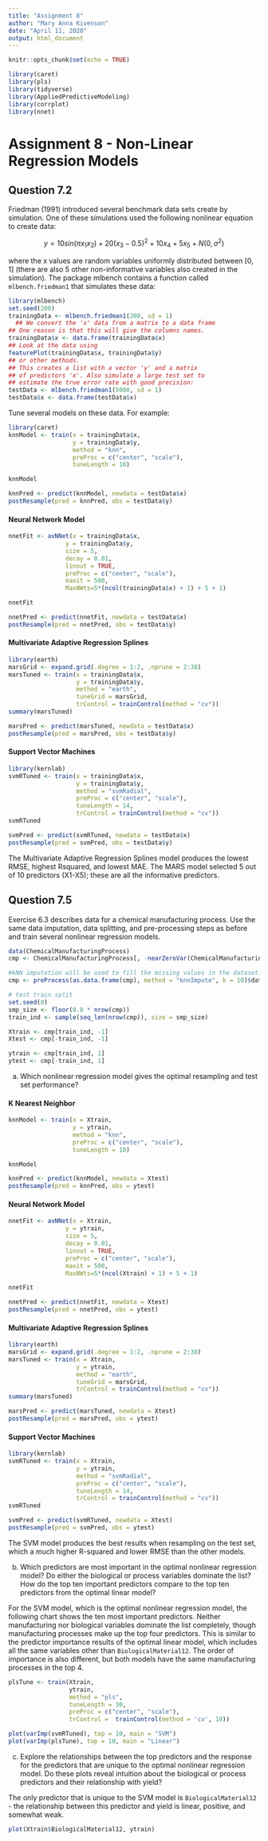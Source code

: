 ```yaml
---
title: "Assignment 8"
author: "Mary Anna Kivenson"
date: "April 11, 2020"
output: html_document
---
```


```r
knitr::opts_chunk$set(echo = TRUE)
```

```r
library(caret)
library(pls)
library(tidyverse)
library(AppliedPredictiveModeling)
library(corrplot)
library(nnet)
```


# Assignment 8 - Non-Linear Regression Models

## Question 7.2

Friedman (1991) introduced several benchmark data sets create by simulation. One of these simulations used the following nonlinear equation to create data: 

$$y = 10sin(πx_1x_2) + 20(x_3 − 0.5)^2 + 10x_4 +5x_5 + N(0,σ^2)$$

where the x values are random variables uniformly distributed between [0, 1] (there are also 5 other non-informative variables also created in the simulation). The package mlbench contains a function called `mlbench.friedman1` that simulates these data:


```r
library(mlbench) 
set.seed(200) 
trainingData <- mlbench.friedman1(200, sd = 1) 
  ## We convert the 'x' data from a matrix to a data frame  
## One reason is that this will give the columns names. 
trainingData$x <- data.frame(trainingData$x) 
## Look at the data using 
featurePlot(trainingData$x, trainingData$y) 
## or other methods. 
## This creates a list with a vector 'y' and a matrix 
## of predictors 'x'. Also simulate a large test set to 
## estimate the true error rate with good precision: 
testData <- mlbench.friedman1(5000, sd = 1)
testData$x <- data.frame(testData$x) 
```

Tune several models on these data. For example:

```r
library(caret)
knnModel <- train(x = trainingData$x, 
                  y = trainingData$y, 
                  method = "knn", 
                  preProc = c("center", "scale"), 
                  tuneLength = 10) 

knnModel
```


```r
knnPred <- predict(knnModel, newdata = testData$x)
postResample(pred = knnPred, obs = testData$y)
```


#### Neural Network Model


```r
nnetFit <- avNNet(x = trainingData$x, 
                y = trainingData$y, 
                size = 5, 
                decay = 0.01, 
                linout = TRUE, 
                preProc = c("center", "scale"),
                maxit = 500,
                MaxNWts=5*(ncol(trainingData$x) + 1) + 5 + 1)
```

```r
nnetFit
```

```r
nnetPred <- predict(nnetFit, newdata = testData$x)
postResample(pred = nnetPred, obs = testData$y)
```




#### Multivariate Adaptive Regression Splines

```r
library(earth)
marsGrid <- expand.grid(.degree = 1:2, .nprune = 2:38)
marsTuned <- train(x = trainingData$x, 
                   y = trainingData$y,
                   method = "earth",
                   tuneGrid = marsGrid,
                   trControl = trainControl(method = "cv"))
summary(marsTuned)
```


```r
marsPred <- predict(marsTuned, newdata = testData$x)
postResample(pred = marsPred, obs = testData$y)
```


#### Support Vector Machines

```r
library(kernlab)
svmRTuned <- train(x = trainingData$x, 
                   y = trainingData$y,
                   method = "svmRadial", 
                   preProc = c("center", "scale"), 
                   tuneLength = 14, 
                   trControl = trainControl(method = "cv"))
svmRTuned
```


```r
svmPred <- predict(svmRTuned, newdata = testData$x)
postResample(pred = svmPred, obs = testData$y)
```


The Multivariate Adaptive Regression Splines model produces the lowest RMSE, highest Rsquared, and lowest MAE. The MARS model selected 5 out of 10 predictors (X1-X5); these are all the informative predictors. 


## Question 7.5

Exercise 6.3 describes data for a chemical manufacturing process. Use the same data imputation, data splitting, and pre-processing steps as before and train several nonlinear regression models.

```r
data(ChemicalManufacturingProcess)
cmp <- ChemicalManufacturingProcess[, -nearZeroVar(ChemicalManufacturingProcess)]

#kNN imputation will be used to fill the missing values in the dataset.
cmp <- preProcess(as.data.frame(cmp), method = "knnImpute", k = 10)$data

# test train split
set.seed(0)
smp_size <- floor(0.8 * nrow(cmp))
train_ind <- sample(seq_len(nrow(cmp)), size = smp_size)

Xtrain <- cmp[train_ind, -1]
Xtest <- cmp[-train_ind, -1]

ytrain <- cmp[train_ind, 1]
ytest <- cmp[-train_ind, 1]
```

(a) Which nonlinear regression model gives the optimal resampling and test set performance? 

#### K Nearest Neighbor

```r
knnModel <- train(x = Xtrain, 
                  y = ytrain, 
                  method = "knn", 
                  preProc = c("center", "scale"), 
                  tuneLength = 10) 

knnModel
```


```r
knnPred <- predict(knnModel, newdata = Xtest)
postResample(pred = knnPred, obs = ytest)
```


#### Neural Network Model


```r
nnetFit <- avNNet(x = Xtrain, 
                y = ytrain, 
                size = 5, 
                decay = 0.01, 
                linout = TRUE, 
                preProc = c("center", "scale"),
                maxit = 500,
                MaxNWts=5*(ncol(Xtrain) + 1) + 5 + 1)
```

```r
nnetFit
```

```r
nnetPred <- predict(nnetFit, newdata = Xtest)
postResample(pred = nnetPred, obs = ytest)
```


#### Multivariate Adaptive Regression Splines

```r
library(earth)
marsGrid <- expand.grid(.degree = 1:2, .nprune = 2:38)
marsTuned <- train(x = Xtrain, 
                   y = ytrain,
                   method = "earth",
                   tuneGrid = marsGrid,
                   trControl = trainControl(method = "cv"))
summary(marsTuned)
```


```r
marsPred <- predict(marsTuned, newdata = Xtest)
postResample(pred = marsPred, obs = ytest)
```


#### Support Vector Machines

```r
library(kernlab)
svmRTuned <- train(x = Xtrain, 
                   y = ytrain,
                   method = "svmRadial", 
                   preProc = c("center", "scale"), 
                   tuneLength = 14, 
                   trControl = trainControl(method = "cv"))
svmRTuned
```


```r
svmPred <- predict(svmRTuned, newdata = Xtest)
postResample(pred = svmPred, obs = ytest)
```

The SVM model produces the best results when resampling on the test set, which a much higher R-squared and lower RMSE than the other models.

(b) Which predictors are most important in the optimal nonlinear regression model? Do either the biological or process variables dominate the list? How do the top ten important predictors compare to the top ten predictors from the optimal linear model? 

For the SVM model, which is the optimal nonlinear regression model, the following chart shows the ten most important predictors. Neither manufacturing nor biological variables dominate the list completely, though manufacturing processes make up the top four predictors. This is similar to the predictor importance results of the optimal linear model, which includes all the same variables other than `BiologicalMaterial12`. The order of importance is also different, but both models have the same manufacturing processes in the top 4.

```r
plsTune <- train(Xtrain, 
                 ytrain,
                 method = "pls",
                 tuneLength = 30,
                 preProc = c("center", "scale"),
                 trControl =  trainControl(method = 'cv', 10))

plot(varImp(svmRTuned), top = 10, main = "SVM")
plot(varImp(plsTune), top = 10, main = "Linear")

```


(c) Explore the relationships between the top predictors and the response for the predictors that are unique to the optimal nonlinear regression model. Do these plots reveal intuition about the biological or process predictors and their relationship with yield?

The only predictor that is unique to the SVM model is `BiologicalMaterial12` - the relationship between this predictor and yield is linear, positive, and somewhat weak. 

```r
plot(Xtrain$BiologicalMaterial12, ytrain)
```

